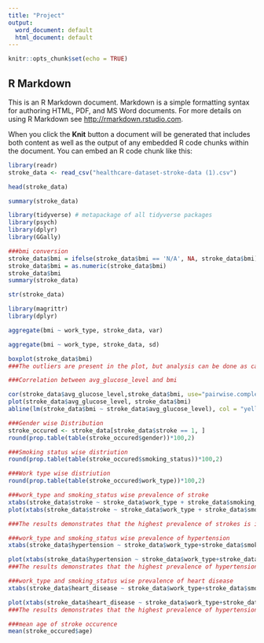 ```yaml
---
title: "Project"
output:
  word_document: default
  html_document: default
---
```


```r
knitr::opts_chunk$set(echo = TRUE)
```

## R Markdown

This is an R Markdown document. Markdown is a simple formatting syntax for authoring HTML, PDF, and MS Word documents. For more details on using R Markdown see <http://rmarkdown.rstudio.com>.

When you click the **Knit** button a document will be generated that includes both content as well as the output of any embedded R code chunks within the document. You can embed an R code chunk like this:

```r
library(readr)
stroke_data <- read_csv("healthcare-dataset-stroke-data (1).csv")
```
```r
head(stroke_data)
```
```r
summary(stroke_data)
```
```r
library(tidyverse) # metapackage of all tidyverse packages
library(psych)
library(dplyr)
library(GGally)
```
```r
###bmi conversion
stroke_data$bmi = ifelse(stroke_data$bmi == 'N/A', NA, stroke_data$bmi)
stroke_data$bmi = as.numeric(stroke_data$bmi)
stroke_data$bmi
summary(stroke_data)
```
```r
str(stroke_data)
```


```r
library(magrittr)
library(dplyr)
```


```r
aggregate(bmi ~ work_type, stroke_data, var)
```
```r
aggregate(bmi ~ work_type, stroke_data, sd)
```
```r
boxplot(stroke_data$bmi)
###The outliers are present in the plot, but analysis can be done as calculated sd value is approximately 7.0 which can be accepted
```
```r
###Correlation between avg_glucose_level and bmi

cor(stroke_data$avg_glucose_level,stroke_data$bmi, use="pairwise.complete.obs", method="pearson")
plot(stroke_data$avg_glucose_level, stroke_data$bmi)
abline(lm(stroke_data$bmi ~ stroke_data$avg_glucose_level), col = "yellow")
```
```r
###Gender wise Distribution
stroke_occured <- stroke_data[stroke_data$stroke == 1, ]
round(prop.table(table(stroke_occured$gender))*100,2)

###Smoking status wise distriution
round(prop.table(table(stroke_occured$smoking_status))*100,2)

###Work type wise distriution
round(prop.table(table(stroke_occured$work_type))*100,2)

###work_type and smoking_status wise prevalence of stroke
xtabs(stroke_data$stroke ~ stroke_data$work_type + stroke_data$smoking_status, stroke_data)
plot(xtabs(stroke_data$stroke ~ stroke_data$work_type + stroke_data$smoking_status, stroke_data))

###The results demonstrates that the highest prevalence of strokes is in the "Private" category of variable work_type with "never smoked" smoking_status.
```
```r
###work_type and smoking_status wise prevalence of hypertension
xtabs(stroke_data$hypertension ~ stroke_data$work_type+stroke_data$smoking_status, stroke_data)

plot(xtabs(stroke_data$hypertension ~ stroke_data$work_type+stroke_data$smoking_status, stroke_data))
###The results demonstrates that the highest prevalence of hypertension was also is in the "Private" category of variable work_type with "never smoked" smoking_status.
```
```r
###work_type and smoking_status wise prevalence of heart disease
xtabs(stroke_data$heart_disease ~ stroke_data$work_type+stroke_data$smoking_status, stroke_data)

plot(xtabs(stroke_data$heart_disease ~ stroke_data$work_type+stroke_data$smoking_status, stroke_data))
###The results demonstrates that the highest prevalence of hypertension was also is in the "Private" category of variable work_type with "never smoked" smoking_status.
```
```r
###mean age of stroke occurence
mean(stroke_occured$age)
```

